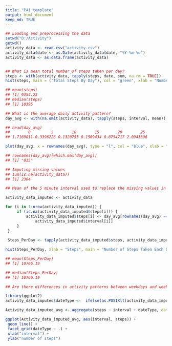---
title: "PA1_template"
output: html_document
keep_md: TRUE
---


```{r echo=TRUE}

## Loading and preprocessing the data
setwd("D:/Activity")
getwd()
activity_data <- read.csv("activity.csv")
activity_data$date <- as.Date(activity_data$date, "%Y-%m-%d")
activity_data <- as.data.frame(activity_data)


## What is mean total number of steps taken per day?
steps <- with(activity_data, tapply(steps, date, sum, na.rm = TRUE))
hist(steps, main = ("Total Steps By Day"), col = "green", xlab = "Number of Steps")

## mean(steps)
## [1] 9354.23
## median(steps)
## [1] 10395

## What is the average daily activity pattern?
day_avg <- with(na.omit(activity_data), tapply(steps, interval, mean))

## head(day_avg)
##        0         5        10        15        20        25 
## 1.7169811 0.3396226 0.1320755 0.1509434 0.0754717 2.0943396 

plot(day_avg, x = rownames(day_avg), type = "l", col = "blue", xlab = "5 Minute Interval", ylab = "Average Number of Steps", main = "Average Number Of Steps Taken")

## rownames(day_avg)[which.max(day_avg)]
## [1] "835"

## Imputing missing values
## sum(is.na(activity_data))
## [1] 2304

## Mean of the 5 minute interval used to replace the missing values in the dataset. 'activity_data_imputed' is a new dataset with filled the missing data, in exchange to the original one.

activity_data_imputed <- activity_data

for (i in 1:nrow(activity_data_imputed)) {
     if (is.na(activity_data_imputed$steps[i])) {
         activity_data_imputed$steps[i] <- day_avg[rownames(day_avg) == 
             activity_data_imputed$interval[i]]
     }
 }
 
 Steps_PerDay <- tapply(activity_data_imputed$steps, activity_data_imputed$date, sum, na.rm = TRUE)

hist(Steps_PerDay, xlab = "Steps", main = "Number of Steps Taken Each Day", col = "cyan")

## mean(Steps_PerDay)
## [1] 10766.19

## median(Steps_PerDay)
## [1] 10766.19

## Are there differences in activity patterns between weekdays and weekends?

library(ggplot2)
activity_data_imputed$dateType <-  ifelse(as.POSIXlt(activity_data_imputed$date)$wday %in% c(0,6), 'weekend', 'weekday')

Activity_data_imputed_avg <- aggregate(steps ~ interval + dateType, data=activity_data_imputed, mean)

ggplot(Activity_data_imputed_avg, aes(interval, steps)) +
 geom_line() +
 facet_grid(dateType ~ .) +
 xlab("interval") +
 ylab("number of steps")
```